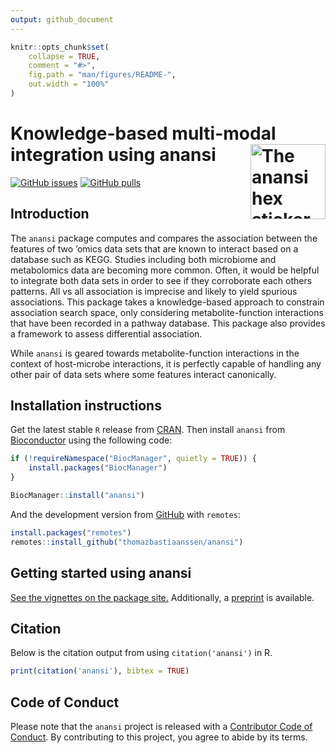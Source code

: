 ```yaml
---
output: github_document
---
```


<!-- README.md is generated from README.Rmd. Please edit that file -->

```r
knitr::opts_chunk$set(
    collapse = TRUE,
    comment = "#>",
    fig.path = "man/figures/README-",
    out.width = "100%"
)
```

# Knowledge-based multi-modal integration using anansi <img src="man/figures/anansi_hex.png" align="right" width="120" alt="The anansi hex sticker" />

<!-- badges: start -->
[![GitHub issues](https://img.shields.io/github/issues/thomazbastiaanssen/anansi)](https://github.com/thomazbastiaanssen/anansi/issues)
[![GitHub pulls](https://img.shields.io/github/issues-pr/thomazbastiaanssen/anansi)](https://github.com/thomazbastiaanssen/anansi/pulls)
<!-- badges: end -->

## Introduction

The `anansi` package computes and compares the association between the features
of two 'omics data sets that are known to interact based on a database such as
KEGG. Studies including both microbiome and metabolomics data are becoming more
common. Often, it would be helpful to integrate both data sets in order to see 
if they corroborate each others patterns. All vs all association is imprecise 
and likely to yield spurious associations. This package takes a knowledge-based
approach to constrain association search space, only considering
metabolite-function interactions that have been recorded in a pathway database.
This package also provides a framework to assess differential association.

While `anansi` is geared towards metabolite-function interactions in the context
of host-microbe interactions, it is perfectly capable of handling any other pair
of data sets where some features interact canonically. 

## Installation instructions

Get the latest stable `R` release from [CRAN](http://cran.r-project.org/). Then
install `anansi` from [Bioconductor](http://bioconductor.org/) using the
following code:

```r
if (!requireNamespace("BiocManager", quietly = TRUE)) {
    install.packages("BiocManager")
}

BiocManager::install("anansi")
```

And the development version from
[GitHub](https://github.com/thomazbastiaanssen/anansi) with `remotes`: 

```r
install.packages("remotes")
remotes::install_github("thomazbastiaanssen/anansi")
```
## Getting started using anansi

[See the vignettes on the package site.](https://thomazbastiaanssen.github.io/anansi/articles/anansi.html) 
Additionally, a [preprint](https://arxiv.org/abs/2305.10832) is available. 

## Citation

Below is the citation output from using `citation('anansi')` in R. 

```r
print(citation('anansi'), bibtex = TRUE)
```

## Code of Conduct

Please note that the `anansi` project is released with a [Contributor Code of Conduct](http://bioconductor.org/about/code-of-conduct/). By contributing to 
this project, you agree to abide by its terms.
